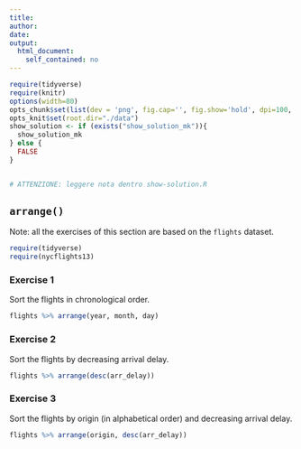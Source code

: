 ```yaml
---
title:
author:
date:
output:
  html_document:
    self_contained: no
---
```



```r
require(tidyverse) 
require(knitr) 
options(width=80)
opts_chunk$set(list(dev = 'png', fig.cap='', fig.show='hold', dpi=100, fig.width=7, fig.height=7, fig.pos='H!'))#, fig.path="figures/lm-"))
opts_knit$set(root.dir="./data")
show_solution <- if (exists("show_solution_mk")){
  show_solution_mk
} else {
  FALSE
}


# ATTENZIONE: leggere nota dentro show-solution.R
```


## `arrange()`
Note: all the exercises of this section are based on the `flights` dataset.


```r
require(tidyverse)
require(nycflights13)
```


### Exercise 1
Sort the flights in chronological order.


```r
flights %>% arrange(year, month, day)
```



### Exercise 2
Sort the flights by decreasing arrival delay.


```r
flights %>% arrange(desc(arr_delay))
```



### Exercise 3
Sort the flights by origin (in alphabetical order) and decreasing arrival delay.


```r
flights %>% arrange(origin, desc(arr_delay))
```


